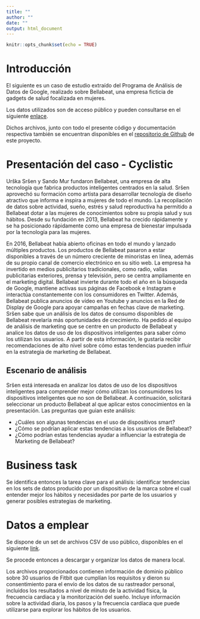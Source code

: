 ```yaml
---
title: ""
author: ""
date: ""
output: html_document
---
```


```r
knitr::opts_chunk$set(echo = TRUE)
```

# Introducción

El siguiente es un caso de estudio extraído del Programa de Análisis de Datos de Google, realizado sobre Bellabeat, una empresa ficticia de gadgets de salud focalizada en mujeres.

Los datos utilizados son de acceso público y pueden consultarse en el siguiente [enlace](https://divvy-tripdata.s3.amazonaws.com/index.html).

Dichos archivos, junto con todo el presente código y documentación respectiva también se encuentran disponibles en el [repositorio de Github](https://github.com/martinmalandra/Cyclistics-v2) de este proyecto.

# Presentación del caso - Cyclistic

Urška Sršen y Sando Mur fundaron Bellabeat, una empresa de alta tecnología que fabrica productos inteligentes centrados en la salud. Sršen aprovechó su formación como artista para desarrollar tecnología de diseño atractivo que informa e inspira a mujeres de todo el mundo. La recopilación de datos sobre actividad, sueño, estrés y salud reproductiva ha permitido a Bellabeat dotar a las mujeres de conocimientos sobre su propia salud y sus hábitos. Desde su fundación en 2013, Bellabeat ha crecido rápidamente y se ha posicionado rápidamente como una empresa de bienestar impulsada por la tecnología para las mujeres.

En 2016, Bellabeat había abierto oficinas en todo el mundo y lanzado múltiples productos. Los productos de Bellabeat pasaron a estar disponibles a través de un número creciente de minoristas en línea, además de su propio canal de comercio electrónico en su sitio web. La empresa ha invertido en medios publicitarios tradicionales, como radio, vallas publicitarias exteriores, prensa y televisión, pero se centra ampliamente en el marketing digital. Bellabeat invierte durante todo el año en la búsqueda de Google, mantiene activas sus páginas de Facebook e Instagram e interactúa constantemente con los consumidores en Twitter. Además, Bellabeat publica anuncios de vídeo en Youtube y anuncios en la Red de Display de Google para apoyar campañas en fechas clave de marketing. Sršen sabe que un análisis de los datos de consumo disponibles de Bellabeat revelaría más oportunidades de crecimiento. Ha pedido al equipo de análisis de marketing que se centre en un producto de Bellabeat y analice los datos de uso de los dispositivos inteligentes para saber cómo los utilizan los usuarios. A partir de esta información, le gustaría recibir recomendaciones de alto nivel sobre cómo estas tendencias pueden influir en la estrategia de marketing de Bellabeat.

## Escenario de análisis

Sršen está interesada en analizar los datos de uso de los dispositivos inteligentes para comprender mejor cómo utilizan los consumidores los dispositivos inteligentes que no son de Bellabeat. A continuación, solicitará seleccionar un producto Bellabeat al que aplicar estos conocimientos en la presentación. Las preguntas que guian este análisis:

-   ¿Cuáles son algunas tendencias en el uso de dispositivos smart?
-   ¿Cómo se podrían aplicar estas tendencias a los usuarios de Bellabeat?
-   ¿Cómo podrían estas tendencias ayudar a influenciar la estrategia de Marketing de Bellabeat?

# Business task

Se identifica entonces la tarea clave para el análisis: identificar tendencias en los sets de datos producido por un dispositivo de la marca sobre el cual entender mejor los hábitos y necesidades por parte de los usuarios y generar posibles estrategias de marketing.

# Datos a emplear

Se dispone de un set de archivos CSV de uso público, disponibles en el siguiente [link](https://www.kaggle.com/datasets/arashnic/fitbit).

Se procede entonces a descargar y organizar los datos de manera local.

Los archivos proporcionados contienen información de dominio público sobre 30 usuarios de Fitbit que cumplían los requisitos y dieron su consentimiento para el envío de los datos de su rastreador personal, incluidos los resultados a nivel de minuto de la actividad física, la frecuencia cardiaca y la monitorización del sueño. Incluye información sobre la actividad diaria, los pasos y la frecuencia cardíaca que puede utilizarse para explorar los hábitos de los usuarios.

